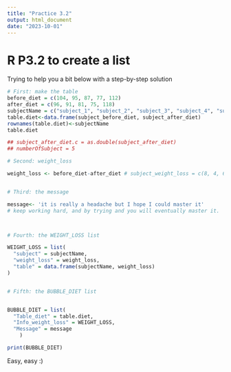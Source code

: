 ```yaml
---
title: "Practice 3.2"
output: html_document
date: "2023-10-01"
---
```

# R P3.2  to create a list

Trying to help you a bit below with a step-by-step solution

```r
# First: make the table
before_diet = c(104, 95, 87, 77, 112)
after_diet = c(96, 91, 81, 75, 118)
subjectName = c("subject_1", "subject_2", "subject_3", "subject_4", "subject_5")
table.diet<-data.frame(subject_before_diet, subject_after_diet)
rownames(table.diet)<-subjectName
table.diet

## subject_after_diet.c = as.double(subject_after_diet)
## numberOfSubject = 5

# Second: weight_loss

weight_loss <- before_diet-after_diet # subject_weight_loss = c(8, 4, 6, 2, -6)


# Third: the message

message<- 'it is really a headache but I hope I could master it'
# keep working hard, and by trying and you will eventually master it.



# Fourth: the WEIGHT_LOSS list

WEIGHT_LOSS = list(
  "subject" = subjectName,
  "weight_loss" = weight_loss,
  "table" = data.frame(subjectName, weight_loss)
)


# Fifth: the BUBBLE_DIET list


BUBBLE_DIET = list(
  "Table_diet" = table.diet,
  "Info_weight_loss" = WEIGHT_LOSS,
  "Message" = message
    )

print(BUBBLE_DIET)
```

Easy, easy :)
